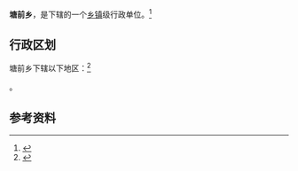 {{中国乡级行政区|35/08/25/201/000}}

'''塘前乡'''，是{{PRC admin/fullname|35/08/25/201/000|3}}下辖的一个[[乡镇|乡镇]]级行政单位。<ref>{{PRC admin/ref sgc|{{PRC admin/parent|35/08/25/201/000}}}}</ref>

== 行政区划 ==

塘前乡下辖以下地区：<ref>{{PRC admin/ref sgc|35/08/25/201/000}}</ref>

{{PRC admin/children|35/08/25/201/000}}。

== 参考资料 ==

{{reflist}}

{{行政区划小作品}}
{{PRC admin/navcat|35/08/25/201/000}}
